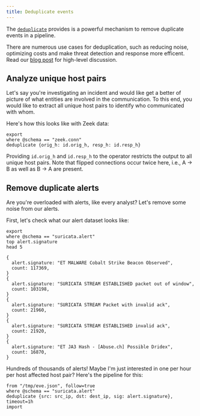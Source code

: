 ```yaml
---
title: Deduplicate events
---
```


The [`deduplicate`](../tql2/operators/deduplicate.md) provides is a powerful
mechanism to remove duplicate events in a pipeline.

There are numerous use cases for deduplication, such as reducing noise,
optimizing costs and make threat detection and response more efficent. Read our
[blog post](/archive/reduce-cost-and-noise-with-deduplication) for high-level
discussion.

## Analyze unique host pairs

Let's say you're investigating an incident and would like get a better of
picture of what entities are involved in the communication. To this end, you
would like to extract all unique host pairs to identify who communicated with
whom.

Here's how this looks like with Zeek data:

```tql
export
where @schema == "zeek.conn"
deduplicate {orig_h: id.orig_h, resp_h: id.resp_h}
```

Providing `id.orig_h` and `id.resp_h` to the operator restricts the output to
all unique host pairs. Note that flipped connections occur twice here, i.e., A →
B as well as B → A are present.

## Remove duplicate alerts

Are you're overloaded with alerts, like every analyst? Let's remove some noise
from our alerts.

First, let's check what our alert dataset looks like:

```tql
export
where @schema == "suricata.alert"
top alert.signature
head 5
```

```tql
{
  alert.signature: "ET MALWARE Cobalt Strike Beacon Observed",
  count: 117369,
}
{
  alert.signature: "SURICATA STREAM ESTABLISHED packet out of window",
  count: 103198,
}
{
  alert.signature: "SURICATA STREAM Packet with invalid ack",
  count: 21960,
}
{
  alert.signature: "SURICATA STREAM ESTABLISHED invalid ack",
  count: 21920,
}
{
  alert.signature: "ET JA3 Hash - [Abuse.ch] Possible Dridex",
  count: 16870,
}
```

Hundreds of thousands of alerts! Maybe I'm just interested in one per hour per
host affected host pair? Here's the pipeline for this:

```tql
from "/tmp/eve.json", follow=true
where @schema == "suricata.alert"
deduplicate {src: src_ip, dst: dest_ip, sig: alert.signature}, timeout=1h
import
```
